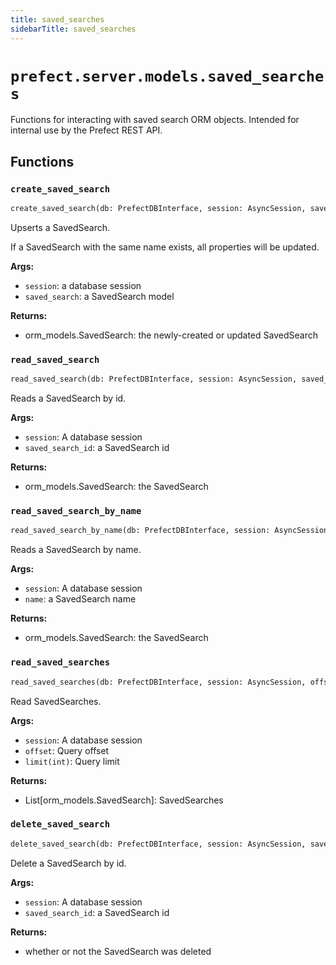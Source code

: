 ```yaml
---
title: saved_searches
sidebarTitle: saved_searches
---
```


# `prefect.server.models.saved_searches`



Functions for interacting with saved search ORM objects.
Intended for internal use by the Prefect REST API.


## Functions

### `create_saved_search` <sup><a href="https://github.com/prefecthq/prefect/blob/main/src/prefect/server/models/saved_searches.py#L18" target="_blank"><Icon icon="github" style="width: 14px; height: 14px;" /></a></sup>

```python
create_saved_search(db: PrefectDBInterface, session: AsyncSession, saved_search: schemas.core.SavedSearch) -> orm_models.SavedSearch
```


Upserts a SavedSearch.

If a SavedSearch with the same name exists, all properties will be updated.

**Args:**
- `session`: a database session
- `saved_search`: a SavedSearch model

**Returns:**
- orm_models.SavedSearch: the newly-created or updated SavedSearch


### `read_saved_search` <sup><a href="https://github.com/prefecthq/prefect/blob/main/src/prefect/server/models/saved_searches.py#L61" target="_blank"><Icon icon="github" style="width: 14px; height: 14px;" /></a></sup>

```python
read_saved_search(db: PrefectDBInterface, session: AsyncSession, saved_search_id: UUID) -> Union[orm_models.SavedSearch, None]
```


Reads a SavedSearch by id.

**Args:**
- `session`: A database session
- `saved_search_id`: a SavedSearch id

**Returns:**
- orm_models.SavedSearch: the SavedSearch


### `read_saved_search_by_name` <sup><a href="https://github.com/prefecthq/prefect/blob/main/src/prefect/server/models/saved_searches.py#L79" target="_blank"><Icon icon="github" style="width: 14px; height: 14px;" /></a></sup>

```python
read_saved_search_by_name(db: PrefectDBInterface, session: AsyncSession, name: str) -> Union[orm_models.SavedSearch, None]
```


Reads a SavedSearch by name.

**Args:**
- `session`: A database session
- `name`: a SavedSearch name

**Returns:**
- orm_models.SavedSearch: the SavedSearch


### `read_saved_searches` <sup><a href="https://github.com/prefecthq/prefect/blob/main/src/prefect/server/models/saved_searches.py#L99" target="_blank"><Icon icon="github" style="width: 14px; height: 14px;" /></a></sup>

```python
read_saved_searches(db: PrefectDBInterface, session: AsyncSession, offset: Optional[int] = None, limit: Optional[int] = None) -> Sequence[orm_models.SavedSearch]
```


Read SavedSearches.

**Args:**
- `session`: A database session
- `offset`: Query offset
- `limit(int)`: Query limit

**Returns:**
- List[orm_models.SavedSearch]: SavedSearches


### `delete_saved_search` <sup><a href="https://github.com/prefecthq/prefect/blob/main/src/prefect/server/models/saved_searches.py#L129" target="_blank"><Icon icon="github" style="width: 14px; height: 14px;" /></a></sup>

```python
delete_saved_search(db: PrefectDBInterface, session: AsyncSession, saved_search_id: UUID) -> bool
```


Delete a SavedSearch by id.

**Args:**
- `session`: A database session
- `saved_search_id`: a SavedSearch id

**Returns:**
- whether or not the SavedSearch was deleted

